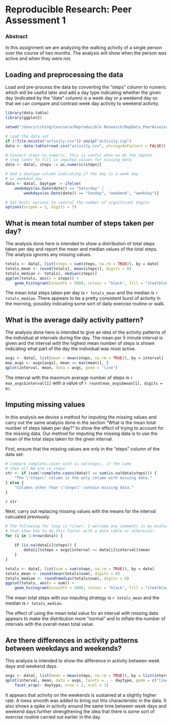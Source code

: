 # Reproducible Research: Peer Assessment 1
### Abstract

In this assignment we are analyzing the walking activity of a single person over the course of two months.  The analysis will show when the person was active and when they were not.

## Loading and preprocessing the data

Load and pre-process the data by converting the "steps" column to numeric which will be useful later and add a day type indicating whether the given day (indicated by the "date" column) is a week day or a weekend day so that we can compare and contrast week day activity to weekend activity.

```r
library(data.table)
library(ggplot2)

setwd("/Users/cching/Coursera/Reproducible Research/RepData_PeerAssessment1")

# Load the data set
if (!file.exists("activity.csv")) unzip("activity.zip")
data <- data.table(read.csv("activity.csv", stringsAsFactors = FALSE))

# Convert steps to numeric, this is useful when we do the impute
# step later to fill in imputed values for missing data
data <- data[, steps := as.numeric(steps)]

# Add a daytype column indicating if the day is a week day
# or weekend day
data <- data[, daytype := ifelse(
    weekdays(as.Date(date)) == "Saturday" |
        weekdays(as.Date(date)) == "Sunday", "weekend", "weekday")]

# Set knitr options to control the number of significant digits
options(scipen = 1, digits = 7)
```

## What is mean total number of steps taken per day?

The analysis done here is intended to show a distribution of total steps taken per day and report the mean and median values of the total steps.  The analysis ignores any missing values.

```r
totals <- data[, list(steps = sum(steps, na.rm = TRUE)), by = date]
totals_mean <- round(totals[, mean(steps)], digits = 0)
totals_median <- totals[, median(steps)]
ggplot(totals, aes(x = steps)) +
    geom_histogram(binwidth = 5000, colour = "black", fill = "steelblue")
```

The mean total steps taken per day is `r totals_mean` and the median is `r totals_median`.  There appears to be a pretty consistent burst of activity in the morning, possibly indicating some sort of daily exercise routine or walk.

## What is the average daily activity pattern?

The analysis done here is intended to give an idea of the activity patterns of the individual at intervals during the day.  The mean per 5 minute interval is given and the interval with the highest mean number of steps is shown indicating what part of the day the individual was most active.

```r
avgs <- data[, list(mean = mean(steps, na.rm = TRUE)), by = interval]
max_avgs <- avgs[avgs[, mean == max(mean)], ]
qplot(interval, mean, data = avgs, geom = "line")
```

The interval with the maximum average number of steps is `r max_avgs$interval[1]` with a value of `r round(max_avgs$mean[1], digits = 0)`.

## Imputing missing values

In this analysis we devise a method for imputing the missing values and carry out the same analysis done in the section "What is the mean total number of steps taken per day?" to show the effect of trying to account for the missing data.  Our method for imputing the missing data is to use the mean of the total steps taken for the given interval.

First, ensure that the missing values are only in the "steps" column of the data set:

```r
# Compare complete.cases with is.na(steps), if the same
# then all NA are in steps
str <- if (sum(!complete.cases(data)) == sum(is.na(data$steps))) {
    "The \"steps\" column is the only column with missing data."
} else {
    "Columns other than \"steps\" contain missing data."
}
```

`r str`

Next, carry out replacing missing values with the means for the interval calcuated previously.
```r
# The following for loop is *slow*, I welcome any comments in my evaluation
# that show how to do this faster with a data.table or otherwise!
for (i in 1:nrow(data)) {
    
    if (is.na(data[i]$steps)) {
        data[i]$steps = avgs[interval == data[i]$interval]$mean
    }
}

totals <- data[, list(sum = sum(steps, na.rm = TRUE)), by = date]
totals_mean <- round(mean(totals$sum), digits = 0)
totals_median <- round(median(totals$sum), digits = 0)
ggplot(totals, aes(x = sum)) +
    geom_histogram(binwidth = 5000, colour = "black", fill = "steelblue")
```


The mean total steps with our imputing strategy is `r totals_mean` and the median is `r totals_median`.

The effect of using the mean total value for an interval with missing data appears to make the distribution more "normal" and to inflate the number of intervals with the overall mean total value.

## Are there differences in activity patterns between weekdays and weekends?

This analysis is intended to show the difference in activity between week days and weekend days.

```r
avgs <- data[, list(mean = mean(steps, na.rm = TRUE)), by = list(interval, daytype)]
qplot(interval, mean, data = avgs, facets = . ~ daytype, geom = c("line", "smooth"), method = "loess") +
    facet_wrap(~ daytype, nrow = 2, ncol = 1)
```

It appears that activity on the weekends is sustained at a slightly higher rate.  A loess smooth was added to bring out this characteristic in the data.  It also shows a spike in activity around the same time between week days and weekend days further strengthening the idea that there is some sort of exercise routine carried out earlier in the day.